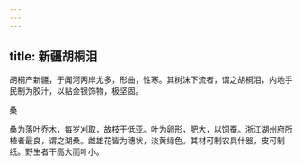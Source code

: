 ```yaml
---
---
---
```

title: 新疆胡桐泪
---



胡桐产新疆，于阗河两岸尤多，形曲，性寒。其树沫下流者，谓之胡桐泪，内地手民制为胶汁，以黏金银饰物，极坚固。

桑

桑为落叶乔木，每岁刈取，故枝干低亚。叶为卵形，肥大，以饲蚕。浙江湖州府所植者最良，谓之湖桑。雌雄花皆为穗状，淡黄绿色。其材可制农具什器，皮可制纸。野生者干高大而叶小。